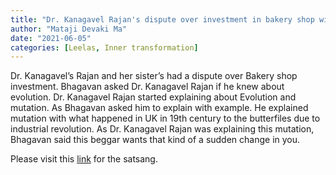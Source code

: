```yaml
---
title: "Dr. Kanagavel Rajan's dispute over investment in bakery shop with his sister"
author: "Mataji Devaki Ma"
date: "2021-06-05"
categories: [Leelas, Inner transformation]
---
```


Dr. Kanagavel's Rajan and her sister's had a  dispute over Bakery shop investment. Bhagavan asked Dr. Kanagavel Rajan if he knew about evolution. Dr. Kanagavel Rajan started explaining about Evolution and mutation. As Bhagavan asked him to explain with example. He explained mutation with what happened in UK in 19th century to the butterfiles due to industrial revolution. As Dr. Kanagavel Rajan was explaining this mutation, Bhagavan said this beggar wants that kind of a sudden change in you.

Please visit this [link](https://www.youtube.com/watch?v=TZMB_qUaGTE
) for the satsang.